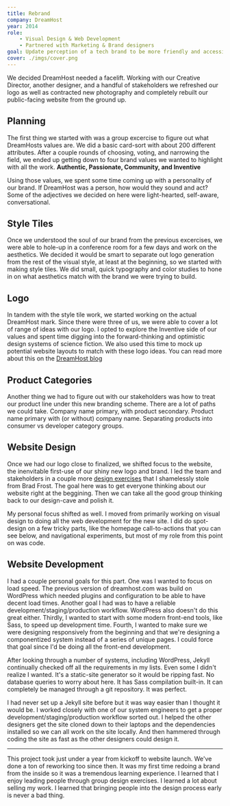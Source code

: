 ```yaml
---
title: Rebrand
company: DreamHost
year: 2014
role:
    - Visual Design & Web Development
    - Partnered with Marketing & Brand designers
goal: Update perception of a tech brand to be more friendly and accessible
cover: ./imgs/cover.png
---
```



We decided DreamHost needed a facelift. Working with our Creative Director, another designer, and a handful of stakeholders we refreshed our logo as well as contracted new photography and completely rebuilt our public-facing website from the ground up.

## Planning

The first thing we started with was a group excercise to figure out what DreamHosts values are. We did a basic card-sort with about 200 different attributes. After a couple rounds of choosing, voting, and narrowing the field, we ended up getting down to four brand values we wanted to highlight with all the work. **Authentic, Passionate, Community, and Inventive**

Using those values, we spent some time coming up with a personality of our brand. If DreamHost was a person, how would they sound and act? Some of the adjectives we decided on here were light-hearted, self-aware, conversational.

## Style Tiles

Once we understood the soul of our brand from the previous excercises, we were able to hole-up in a conference room for a few days and work on the aesthetics. We decided it would be smart to separate out logo generation from the rest of the visual style, at least at the beginning, so we started with making style tiles. We did small, quick typography and color studies to hone in on what aesthetics match with the brand we were trying to build.

<Asset src={styleTiles} alt="style tiles" />
<Asset src={logoStyleTiles} alt="logo style tiles" />

## Logo

In tandem with the style tile work, we started working on the actual DreamHost mark. Since there were three of us, we were able to cover a lot of range of ideas with our logo. I opted to explore the Inventive side of our values and spent time digging into the forward-thinking and optimistic design systems of science fiction. We also used this time to mock up potential website layouts to match with these logo ideas. You can read more about this on the [DreamHost blog](https://www.dreamhost.com/blog/2014/08/22/the-redesign-of-dreamhost-com-how-the-new-logo-came-about/)

<Asset src={inspiration} alt="inspiration" />
<Asset src={logoSketches} alt="logo sketches" />
<Asset src={logoOptions} alt="logo options" />
<Asset src={logoWebsiteMock} alt="logo website mockup" />

## Product Categories

Another thing we had to figure out with our stakeholders was how to treat our product line under this new branding scheme. There are a lot of paths we could take. Company name primary, with product secondary. Product name primary with (or without) company name. Separating products into consumer vs developer category groups.

<Asset src={productLine} alt="Product Line" />

## Website Design

Once we had our logo close to finalized, we shifted focus to the website, the inenvitable first-use of our shiny new logo and brand. I led the team and stakeholders in a couple more [design exercises](http://bradfrost.com/blog/post/establishing-design-direction/) that I shamelessly stole from Brad Frost. The goal here was to get everyone thinking about our website right at the beggining. Then we can take all the good group thinking back to our design-cave and polish it.

My personal focus shifted as well. I moved from primarily working on visual design to doing all the web development for the new site. I did do spot-design on a few tricky parts, like the homepage call-to-actions that you can see below, and navigational experiments, but most of my role from this point on was code.

<Asset src={homepage} alt="homepage" />

## Website Development

I had a couple personal goals for this part. One was I wanted to focus on load speed. The previous version of dreamhost.com was build on WordPress which needed plugins and configuration to be able to have decent load times. Another goal I had was to have a reliable development/staging/production workflow. WordPress also doesn't do this great either. Thirdly, I wanted to start with some modern front-end tools, like Sass, to speed up development time. Fourth, I wanted to make sure we were designing responsively from the beginning and that we're designing a componentized system instead of a series of unique pages. I could force that goal since I'd be doing all the front-end development.

After looking through a number of systems, including WordPress, Jekyll continually checked off all the requirements in my lists. Even some I didn't realize I wanted. It's a static-site generator so it would be ripping fast. No database queries to worry about here. It has Sass compilation built-in. It can completely be managed through a git repository. It was perfect.

I had never set up a Jekyll site before but it was way easier than I thought it would be. I worked closely with one of our system engineers to get a proper development/staging/production workflow sorted out. I helped the other designers get the site cloned down to their laptops and the dependencies installed so we can all work on the site locally. And then hammered through coding the site as fast as the other designers could design it.

---

This project took just under a year from kickoff to website launch. We've done a ton of reworking too since then. It was my first time redoing a brand from the inside so it was a tremendous learning experience. I learned that I enjoy leading people through group design exercises. I learned a lot about selling my work. I learned that bringing people into the design process early is never a bad thing.
